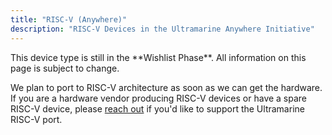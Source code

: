 ```yaml
---
title: "RISC-V (Anywhere)"
description: "RISC-V Devices in the Ultramarine Anywhere Initiative"
---
```



<Alert type="info">
  This device type is still in the **Wishlist Phase**. All information on this
  page is subject to change.
</Alert>

We plan to port to RISC-V architecture as soon as we can get the hardware. If you are a hardware vendor producing RISC-V devices or have a spare RISC-V device, please [reach out](mailto:contact@fyralabs.com) if you'd like to support the Ultramarine RISC-V port.
